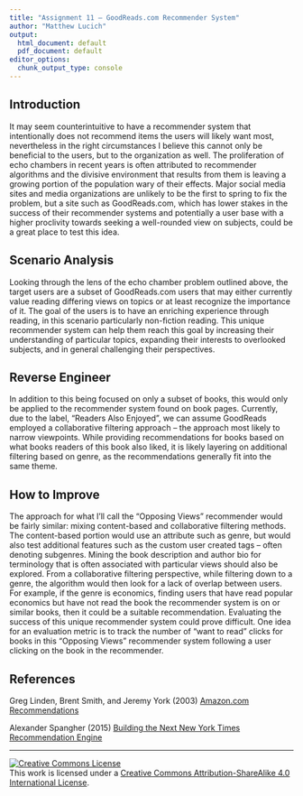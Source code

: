```yaml
---
title: "Assignment 11 – GoodReads.com Recommender System"
author: "Matthew Lucich"
output:
  html_document: default
  pdf_document: default
editor_options: 
  chunk_output_type: console
---
```


## Introduction

It may seem counterintuitive to have a recommender system that intentionally does not recommend items the users will likely want most, nevertheless in the right circumstances I believe this cannot only be beneficial to the users, but to the organization as well. The proliferation of echo chambers in recent years is often attributed to recommender algorithms and the divisive environment that results from them is leaving a growing portion of the population wary of their effects. Major social media sites and media organizations are unlikely to be the first to spring to fix the problem, but a site such as GoodReads.com, which has lower stakes in the success of their recommender systems and potentially a user base with a higher proclivity towards seeking a well-rounded view on subjects, could be a great place to test this idea.


## Scenario Analysis

Looking through the lens of the echo chamber problem outlined above, the target users are a subset of GoodReads.com users that may either currently value reading differing views on topics or at least recognize the importance of it. The goal of the users is to have an enriching experience through reading, in this scenario particularly non-fiction reading. This unique recommender system can help them reach this goal by increasing their understanding of particular topics, expanding their interests to overlooked subjects, and in general challenging their perspectives.


## Reverse Engineer

In addition to this being focused on only a subset of books, this would only be applied to the recommender system found on book pages. Currently, due to the label, “Readers Also Enjoyed”, we can assume GoodReads employed a collaborative filtering approach – the approach most likely to narrow viewpoints. While providing recommendations for books based on what books readers of this book also liked, it is likely layering on additional filtering based on genre, as the recommendations generally fit into the same theme. 


## How to Improve

The approach for what I’ll call the “Opposing Views” recommender would be fairly similar: mixing content-based and collaborative filtering methods. The content-based portion would use an attribute such as genre, but would also test additional features such as the custom user created tags – often denoting subgenres. Mining the book description and author bio for terminology that is often associated with particular views should also be explored. From a collaborative filtering perspective, while filtering down to a genre, the algorithm would then look for a lack of overlap between users. For example, if the genre is economics, finding users that have read popular economics but have not read the book the recommender system is on or similar books, then it could be a suitable recommendation. Evaluating the success of this unique recommender system could prove difficult. One idea for an evaluation metric is to track the number of “want to read” clicks for books in this “Opposing Views” recommender system following a user clicking on the book in the recommender.


## References

Greg Linden, Brent Smith, and Jeremy York (2003) [Amazon.com
Recommendations](https://datajobs.com/data-science-repo/Recommender-Systems-[Amazon].pdf)

Alexander Spangher (2015) [Building the Next New York Times Recommendation Engine](https://open.blogs.nytimes.com/2015/08/11/building-the-next-new-york-times-recommendation-engine/)


* * *

<a rel="license" href="http://creativecommons.org/licenses/by-sa/4.0/"><img alt="Creative Commons License" style="border-width:0" src="https://i.creativecommons.org/l/by-sa/4.0/88x31.png" /></a><br />This work is licensed under a <a rel="license" href="http://creativecommons.org/licenses/by-sa/4.0/">Creative Commons Attribution-ShareAlike 4.0 International License</a>.

